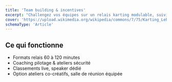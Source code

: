 ```yaml
---
title: 'Team building & incentives'
excerpt: "Challengez vos équipes sur un relais karting modulable, suivi d'un cocktail networking."
cover: 'https://upload.wikimedia.org/wikipedia/commons/7/75/Karting_Lehner_2009.jpg'
schemaType: 'Article'
---
```


## Ce qui fonctionne

- Formats relais 60 à 120 minutes
- Coaching pilotage & ateliers sécurité
- Classements live, speaker dédié
- Option ateliers co-créatifs, salle de réunion équipée
